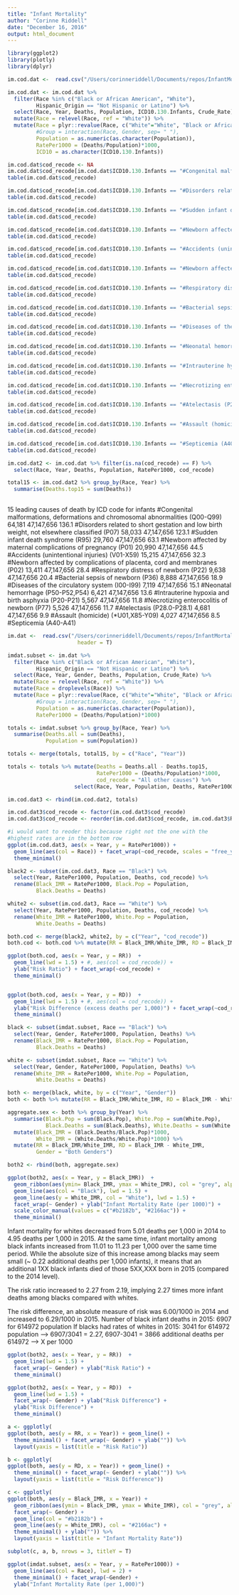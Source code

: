 ```yaml
---
title: "Infant Mortality"
author: "Corinne Riddell"
date: "December 16, 2016"
output: html_document
---
```

```r
library(ggplot2)
library(plotly)
library(dplyr)
```

```r
im.cod.dat <-  read.csv("/Users/corinneriddell/Documents/repos/InfantMortality/Data/InfantMortality_by_COD_cleaned.csv", header = T)

im.cod.dat <- im.cod.dat %>% 
  filter(Race %in% c("Black or African American", "White"),
         Hispanic_Origin == "Not Hispanic or Latino") %>%
  select(Race, Year, Deaths, Population, ICD10.130.Infants, Crude_Rate) %>%
  mutate(Race = relevel(Race, ref = "White")) %>%
  mutate(Race = plyr::revalue(Race, c("White"="White", "Black or African American"="Black")),
         #Group = interaction(Race, Gender, sep= " "),
         Population = as.numeric(as.character(Population)),
         RatePer1000 = (Deaths/Population)*1000,
         ICD10 = as.character(ICD10.130.Infants))

im.cod.dat$cod_recode <- NA
im.cod.dat$cod_recode[im.cod.dat$ICD10.130.Infants == "#Congenital malformations, deformations and chromosomal abnormalities (Q00-Q99)"] <- "Congenital Malformations"
table(im.cod.dat$cod_recode)

im.cod.dat$cod_recode[im.cod.dat$ICD10.130.Infants == "#Disorders related to short gestation and low birth weight, not elsewhere classified (P07)"] <- "Short Gestation/LBW"
table(im.cod.dat$cod_recode)

im.cod.dat$cod_recode[im.cod.dat$ICD10.130.Infants == "#Sudden infant death syndrome (R95)"] <- "SIDS"
table(im.cod.dat$cod_recode)

im.cod.dat$cod_recode[im.cod.dat$ICD10.130.Infants == "#Newborn affected by maternal complications of pregnancy (P01)"] <- "Maternal Complication of Pregnancy"
table(im.cod.dat$cod_recode)

im.cod.dat$cod_recode[im.cod.dat$ICD10.130.Infants == "#Accidents (unintentional injuries) (V01-X59)"] <- "Accidents"
table(im.cod.dat$cod_recode)

im.cod.dat$cod_recode[im.cod.dat$ICD10.130.Infants == "#Newborn affected by complications of placenta, cord and membranes (P02)"] <- "Complications of Placenta, Cord, and Membranes"
table(im.cod.dat$cod_recode)

im.cod.dat$cod_recode[im.cod.dat$ICD10.130.Infants == "#Respiratory distress of newborn (P22)"] <- "Respiratory Distress"
table(im.cod.dat$cod_recode)

im.cod.dat$cod_recode[im.cod.dat$ICD10.130.Infants == "#Bacterial sepsis of newborn (P36)"] <- "Bacterial Sepsis"
table(im.cod.dat$cod_recode)

im.cod.dat$cod_recode[im.cod.dat$ICD10.130.Infants == "#Diseases of the circulatory system (I00-I99)"] <- "Diseases of the Circulatory System"
table(im.cod.dat$cod_recode)

im.cod.dat$cod_recode[im.cod.dat$ICD10.130.Infants == "#Neonatal hemorrhage (P50-P52,P54)"] <- "Neonatal Hemorrhage"
table(im.cod.dat$cod_recode)

im.cod.dat$cod_recode[im.cod.dat$ICD10.130.Infants == "#Intrauterine hypoxia and birth asphyxia (P20-P21)"] <- "Intrauterine hypoxia and birth asphyxia"
table(im.cod.dat$cod_recode)

im.cod.dat$cod_recode[im.cod.dat$ICD10.130.Infants == "#Necrotizing enterocolitis of newborn (P77)"] <- "Necrotizing enterocolitis"
table(im.cod.dat$cod_recode)

im.cod.dat$cod_recode[im.cod.dat$ICD10.130.Infants == "#Atelectasis (P28.0-P28.1)"] <- "Atelectasis"
table(im.cod.dat$cod_recode)

im.cod.dat$cod_recode[im.cod.dat$ICD10.130.Infants == "#Assault (homicide) (*U01,X85-Y09)"] <- "Assault"
table(im.cod.dat$cod_recode)

im.cod.dat$cod_recode[im.cod.dat$ICD10.130.Infants == "#Septicemia (A40-A41)"] <- "Septicemia"
table(im.cod.dat$cod_recode)

im.cod.dat2 <- im.cod.dat %>% filter(is.na(cod_recode) == F) %>%
  select(Race, Year, Deaths, Population, RatePer1000, cod_recode)

total15 <- im.cod.dat2 %>% group_by(Race, Year) %>%
  summarise(Deaths.top15 = sum(Deaths))
  
```

15 leading causes of death by ICD code for infants
#Congenital malformations, deformations and chromosomal abnormalities (Q00-Q99)	64,181	47,147,656	136.1
#Disorders related to short gestation and low birth weight, not elsewhere classified (P07)	58,033	47,147,656	123.1
#Sudden infant death syndrome (R95)	29,760	47,147,656	63.1
#Newborn affected by maternal complications of pregnancy (P01)	20,990	47,147,656	44.5
#Accidents (unintentional injuries) (V01-X59)	15,215	47,147,656	32.3
#Newborn affected by complications of placenta, cord and membranes (P02)	13,411	47,147,656	28.4
#Respiratory distress of newborn (P22)	9,638	47,147,656	20.4
#Bacterial sepsis of newborn (P36)	8,888	47,147,656	18.9
#Diseases of the circulatory system (I00-I99)	7,119	47,147,656	15.1
#Neonatal hemorrhage (P50-P52,P54)	6,421	47,147,656	13.6
#Intrauterine hypoxia and birth asphyxia (P20-P21)	5,567	47,147,656	11.8
#Necrotizing enterocolitis of newborn (P77)	5,526	47,147,656	11.7
#Atelectasis (P28.0-P28.1)	4,681	47,147,656	9.9
#Assault (homicide) (*U01,X85-Y09)	4,027	47,147,656	8.5
#Septicemia (A40-A41)

```r
im.dat <-  read.csv("/Users/corinneriddell/Documents/repos/InfantMortality/Data/InfantMortalityData.csv",
                      header = T)

imdat.subset <- im.dat %>% 
  filter(Race %in% c("Black or African American", "White"),
         Hispanic_Origin == "Not Hispanic or Latino") %>%
  select(Race, Year, Gender, Deaths, Population, Crude_Rate) %>%
  mutate(Race = relevel(Race, ref = "White")) %>%
  mutate(Race = droplevels(Race)) %>%
  mutate(Race = plyr::revalue(Race, c("White"="White", "Black or African American"="Black")),
         #Group = interaction(Race, Gender, sep= " "),
         Population = as.numeric(as.character(Population)),
         RatePer1000 = (Deaths/Population)*1000)

totals <- imdat.subset %>% group_by(Race, Year) %>% 
  summarise(Deaths.all = sum(Deaths),
            Population = sum(Population)) 

totals <- merge(totals, total15, by = c("Race", "Year"))

totals <- totals %>% mutate(Deaths = Deaths.all - Deaths.top15,
                            RatePer1000 = (Deaths/Population)*1000,
                            cod_recode = "All other causes") %>%
                     select(Race, Year, Population, Deaths, RatePer1000, cod_recode) 

im.cod.dat3 <- rbind(im.cod.dat2, totals)  

im.cod.dat3$cod_recode <- factor(im.cod.dat3$cod_recode)
im.cod.dat3$cod_recode <- reorder(im.cod.dat3$cod_recode, im.cod.dat3$RatePer1000, max)

#i would want to reoder this because right not the one with the 
#highest rates are in the bottom row
ggplot(im.cod.dat3, aes(x = Year, y = RatePer1000)) + 
  geom_line(aes(col = Race)) + facet_wrap(~cod_recode, scales = "free_y") +
  theme_minimal() 

black2 <- subset(im.cod.dat3, Race == "Black") %>% 
  select(Year, RatePer1000, Population, Deaths, cod_recode) %>%
  rename(Black_IMR = RatePer1000, Black.Pop = Population,
         Black.Deaths = Deaths)

white2 <- subset(im.cod.dat3, Race == "White") %>% 
  select(Year, RatePer1000, Population, Deaths, cod_recode) %>%
  rename(White_IMR = RatePer1000, White.Pop = Population,
         White.Deaths = Deaths)

both.cod <- merge(black2, white2, by = c("Year", "cod_recode"))
both.cod <- both.cod %>% mutate(RR = Black_IMR/White_IMR, RD = Black_IMR - White_IMR)

ggplot(both.cod, aes(x = Year, y = RR))  + 
  geom_line(lwd = 1.5) + #, aes(col = cod_recode)) + 
  ylab("Risk Ratio") + facet_wrap(~cod_recode) +
  theme_minimal()


ggplot(both.cod, aes(x = Year, y = RD))  + 
  geom_line(lwd = 1.5) + #, aes(col = cod_recode)) + 
  ylab("Risk Difference (excess deaths per 1,000)") + facet_wrap(~cod_recode, scales = "free_y") +
  theme_minimal()
```

```r
black <- subset(imdat.subset, Race == "Black") %>% 
  select(Year, Gender, RatePer1000, Population, Deaths) %>%
  rename(Black_IMR = RatePer1000, Black.Pop = Population,
         Black.Deaths = Deaths)

white <- subset(imdat.subset, Race == "White") %>% 
  select(Year, Gender, RatePer1000, Population, Deaths) %>%
  rename(White_IMR = RatePer1000, White.Pop = Population,
         White.Deaths = Deaths)

both <- merge(black, white, by = c("Year", "Gender"))
both <- both %>% mutate(RR = Black_IMR/White_IMR, RD = Black_IMR - White_IMR)

aggregate.sex <- both %>% group_by(Year) %>%
  summarise(Black.Pop = sum(Black.Pop), White.Pop = sum(White.Pop),
            Black.Deaths = sum(Black.Deaths), White.Deaths = sum(White.Deaths)) %>%
  mutate(Black_IMR = (Black.Deaths/Black.Pop)*1000,
         White_IMR = (White.Deaths/White.Pop)*1000) %>%
  mutate(RR = Black_IMR/White_IMR, RD = Black_IMR - White_IMR,
         Gender = "Both Genders")

both2 <- rbind(both, aggregate.sex)
```

```r
ggplot(both2, aes(x = Year, y = Black_IMR))  + 
  geom_ribbon(aes(ymin= Black_IMR, ymax = White_IMR), col = "grey", alpha=0.2) +
  geom_line(aes(col = "Black"), lwd = 1.5) + 
  geom_line(aes(y = White_IMR, col = "White"), lwd = 1.5) +
  facet_wrap(~ Gender) + ylab("Infant Mortality Rate (per 1000)") +
  scale_color_manual(values = c("#b2182b", "#2166ac")) +
  theme_minimal()
```

Infant mortality for whites decreased from 5.01 deaths per 1,000 in 2014 to 4.95 deaths per 1,000 in 2015. At the same time, infant mortality among black infants increased from 11.01 to 11.23 per 1,000 over the same time period. While the absolute size of this increase among blacks may seem small (~ 0.22 additional deaths per 1,000 infants), it means that an additional 1XX black infants died of those 5XX,XXX born in 2015 (compared to the 2014 level).

The risk ratio increased to 2.27 from 2.19, implying 2.27 times more infant deaths among blacks compared with whites.

The risk difference, an absolute measure of risk was 6.00/1000 in 2014 and increased to 6.29/1000 in 2015. 
Number of black infant deaths in 2015: 6907 for 614972 population
If blacks had rates of whites in 2015: 3041 for 614972 population
--> 6907/3041 = 2.27, 6907-3041 = 3866 additional deaths per 614972 --> X per 1000

```r
ggplot(both2, aes(x = Year, y = RR))  + 
  geom_line(lwd = 1.5) + 
  facet_wrap(~ Gender) + ylab("Risk Ratio") +
  theme_minimal()
```

```r
ggplot(both2, aes(x = Year, y = RD))  + 
  geom_line(lwd = 1.5) + 
  facet_wrap(~ Gender) + ylab("Risk Difference") +
  ylab("Risk Difference") +
  theme_minimal()
```

```r
a <- ggplotly(
ggplot(both, aes(y = RR, x = Year)) + geom_line() +
  theme_minimal() + facet_wrap(~ Gender) + ylab("")) %>%
  layout(yaxis = list(title = "Risk Ratio"))

b <- ggplotly(
ggplot(both, aes(y = RD, x = Year)) + geom_line() +
  theme_minimal() + facet_wrap(~ Gender) + ylab("")) %>%
  layout(yaxis = list(title = "Risk Difference"))

c <- ggplotly( 
ggplot(both, aes(y = Black_IMR, x = Year)) +
  geom_ribbon(aes(ymin = Black_IMR, ymax = White_IMR), col = "grey", alpha = 0.2) +
  facet_wrap(~ Gender) + 
  geom_line(col = "#b2182b") + 
  geom_line(aes(y = White_IMR), col = "#2166ac") +
  theme_minimal() + ylab("")) %>%
  layout(yaxis = list(title = "Infant Mortality Rate"))

subplot(c, a, b, nrows = 3, titleY = T)

ggplot(imdat.subset, aes(x = Year, y = RatePer1000)) + 
  geom_line(aes(col = Race), lwd = 2) +
  theme_minimal() + facet_wrap(~Gender) +
  ylab("Infant Mortality Rate (per 1,000)")

```

